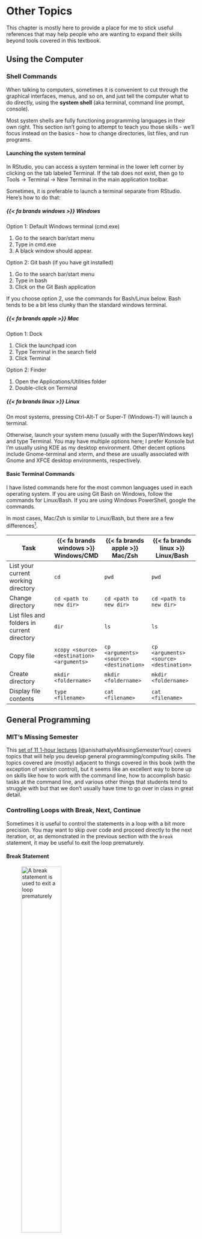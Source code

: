 # Other Topics {#sec-other-topics}
This chapter is mostly here to provide a place for me to stick useful references that may help people who are wanting to expand their skills beyond tools covered in this textbook.


## Using the Computer
### Shell Commands {#sec-shell-commands}

When talking to computers, sometimes it is convenient to cut through the graphical interfaces, menus, and so on, and just tell the computer what to do directly, using the **system shell** (aka terminal, command line prompt, console).

Most system shells are fully functioning programming languages in their own right. 
This section isn't going to attempt to teach you those skills - we'll focus instead on the basics - how to change directories, list files, and run programs.

#### Launching the system terminal

In RStudio, you can access a system terminal in the lower left corner by clicking on the tab labeled Terminal. If the tab does not exist, then go to Tools -> Terminal -> New Terminal in the main application toolbar.

Sometimes, it is preferable to launch a terminal separate from RStudio. Here's how to do that:

::: panel-tabset

#####  {{< fa brands windows >}} Windows 

Option 1: Default Windows terminal (cmd.exe)

1. Go to the search bar/start menu
2. Type in cmd.exe
3. A black window should appear.

Option 2: Git bash (if you have git installed)

1. Go to the search bar/start menu
2. Type in bash
3. Click on the Git Bash application

If you choose option 2, use the commands for Bash/Linux below. Bash tends to be a bit less clunky than the standard windows terminal.

#####  {{< fa brands apple >}} Mac

Option 1: Dock

1. Click the launchpad icon
2. Type Terminal in the search field
3. Click Terminal

Option 2: Finder

1. Open the Applications/Utilities folder
2. Double-click on Terminal


#####  {{< fa brands linux >}} Linux

On most systems, pressing Ctrl-Alt-T or Super-T (Windows-T) will launch a terminal. 

Otherwise, launch your system menu (usually with the Super/Windows key) and type Terminal. You may have multiple options here; I prefer Konsole but I'm usually using KDE as my desktop environment. Other decent options include Gnome-terminal and xterm, and these are usually associated with Gnome and XFCE desktop environments, respectively.

:::


#### Basic Terminal Commands {#sec-basic-terminal}

I have listed commands here for the most common languages used in each operating system. 
If you are using Git Bash on Windows, follow the commands for Linux/Bash. If you are using Windows PowerShell, google the commands. 

In most cases, Mac/Zsh is similar to Linux/Bash, but there are a few differences^[Mac used to use [bash](https://en.wikipedia.org/wiki/Bash_(Unix_shell)) but switched to [Zsh](https://en.wikipedia.org/wiki/Z_shell) in 2019 for licensing reasons.].

::: {.column-page}

Task |  {{< fa brands windows >}} Windows/CMD | {{< fa brands apple >}} Mac/Zsh |  {{< fa brands linux >}} Linux/Bash
--- | --- | --- | ---
List your current working directory | `cd` | `pwd` | `pwd`
Change directory | `cd <path to new dir>` | `cd <path to new dir>` | `cd <path to new dir>`
List files and folders in current directory | `dir` | `ls` | `ls`
Copy file | `xcopy <source> <destination> <arguments>` | `cp <arguments> <source> <destination>`  | `cp <arguments> <source> <destination>` 
Create directory | `mkdir <foldername>` | `mkdir <foldername>` | `mkdir <foldername>`
Display file contents | `type <filename>` | `cat <filename>` | `cat <filename>`

:::

## General Programming

### MIT's Missing Semester

This [set of 11 1-hour lectures](https://missing.csail.mit.edu/2020/command-line/) [@anishathalyeMissingSemesterYour] covers topics that will help you develop general programming/computing skills. The topics covered are (mostly) adjacent to things covered in this book (with the exception of version control), but it seems like an excellent way to bone up on skills like how to work with the command line, how to accomplish basic tasks at the command line, and various other things that students tend to struggle with but that we don't usually have time to go over in class in great detail. 

### Controlling Loops with Break, Next, Continue {#sec-controlling-loops}

<!-- https://www.py4e.com/html3/05-iterations -->

<!-- https://www.datamentor.io/r-programming/break-next/ -->

Sometimes it is useful to control the statements in a loop with a bit more precision. 
You may want to skip over code and proceed directly to the next iteration, or, as demonstrated in the previous section with the `break` statement, it may be useful to exit the loop prematurely.

#### Break Statement

![A break statement is used to exit a loop prematurely](images/other/break-statement.png){width="50%" fig-alt="Program flow diagram -  first node is is 'test expression in the loop', and false exits, while true goes to a second node that says 'break?'. True exits the loop, false goes to the 'remaining body of the loop', which cycles back to 'test expression in the loop'."}

#### Next/Continue Statement 

![A next (or continue) statement is used to skip the body of the loop and continue to the next iteration](images/other/next-statement-flow.png){width="50%" fig-alt="Program flow diagram -  first node is is 'test expression in the loop', and false exits, while true goes to a second node that says 'next'. True goes to 'test expression in the loop', false goes to the 'remaining body of the loop', which cycles back to 'test expression in the loop'."}


::: callout-warning
##### Example: Next/continue and Break statements
Let's demonstrate the details of next/continue and break statements.

We can do different things based on whether i is evenly divisible by 3, 5, or both 3 and 5 (thus divisible by 15)

::: panel-tabset
###### R {.unnumbered}

```r
for (i in 1:20) {
  if (i %% 15 == 0) {
    print("Exiting now")
    break
  } else if (i %% 3 == 0) {    
    print("Divisible by 3")
    next
    print("After the next statement") # this should never execute
  } else if (i %% 5 == 0) {
    print("Divisible by 5")
  } else {
    print(i)
  }
}
```

###### Python {.unnumbered}

```python
for i in range(1, 20):
  if i%15 == 0:
    print("Exiting now")
    break
  elif i%3 == 0:
    print("Divisible by 3")
    continue
    print("After the next statement") # this should never execute
  elif i%5 == 0:
    print("Divisible by 5")
  else: 
    print(i)

```
:::
:::

To be quite honest, I haven't really ever needed to use next/continue statements when I'm programming, and I rarely use break statements. However, it's useful to know they exist just in case you come across a problem where you could put either one to use.


### Recursion {#sec-recursion}

Under construction. 

In the meantime, check out @datamentorRecursion2017 (R) and @parewalabspvtPythonRecursion2020 (Python) for decent coverage of the basic idea of recursive functions.



### Text Encoding {#sec-text-encoding}


I've left this section in because it's a useful set of tricks, even though it does primarily deal with SAS. 

Don't know what UTF-8 is? [Watch this excellent YouTube video explaining the history of file encoding!](https://www.youtube.com/watch?v=MijmeoH9LT4)

SAS also has procs to accommodate CSV and other delimited files. 
PROC IMPORT may be the simplest way to do this, but of course a DATA step will work as well. 
We do have to tell SAS to treat the data file as a UTF-8 file (because of the japanese characters). 


While writing this code, I got an error of "Invalid logical name" because originally the filename was pokemonloc. Let this be a friendly reminder that your dataset names in SAS are limited to 8 characters in SAS. 

```
/* x "curl https://raw.githubusercontent.com/shahinrostami/pokemon_dataset/master/pokemon_gen_1_to_8.csv > ../data/pokemon_gen_1-8.csv";
only run this once to download the file... */
filename pokeloc '../data/pokemon_gen_1-8.csv' encoding="utf-8";


proc import datafile = pokeloc out=poke
  DBMS = csv; /* comma delimited file */
  GETNAMES = YES
  ;
proc print data=poke (obs=10); /* print the first 10 observations */
  run;
```

Alternately (because UTF-8 is finicky depending on your OS and the OS the data file was created under), you can convert the UTF-8 file to ASCII or some other safer encoding before trying to read it in.

If I fix the file in R (because I know how to fix it there... another option is to fix it manually), 

```r
#| label: csv-sas-via-r
#| eval: !expr F
library(readr)
library(dplyr)
tmp <- read_csv("https://raw.githubusercontent.com/shahinrostami/pokemon_dataset/master/pokemon_gen_1_to_8.csv")[,-1]
write_csv(tmp, "../data/pokemon_gen_1-8.csv")

tmp <- select(tmp, -japanese_name) %>%
  # iconv converts strings from UTF8 to ASCII by transliteration - 
  # changing the characters to their closest A-Z equivalents.
  # mutate_all applies the function to every column
  mutate_all(iconv, from="UTF-8", to = "ASCII//TRANSLIT")

write_csv(tmp, "../data/pokemon_gen_1-8_ascii.csv", na='.')
```

Then, reading in the new file allows us to actually see the output.
```
libname classdat "sas/";
/* Create a library of class data */

filename pokeloc  "../data/pokemon_gen_1-8_ascii.csv";

proc import datafile = pokeloc out=classdat.poke
  DBMS = csv /* comma delimited file */
  replace;
  GETNAMES = YES;
  GUESSINGROWS = 1028 /* use all data for guessing the variable type */
  ;
proc print data=classdat.poke (obs=10); /* print the first 10 observations */
  run; 
```

This trick works in so many different situations. It's very common to read and do initial processing in one language, then do the modeling in another language, and even move to a different language for visualization. Each programming language has its strengths and weaknesses; if you know enough of each of them, you can use each tool where it is most appropriate. 



## Advanced Topics and Resources


- Building reproducible analytical pipelines with R by Bruno Rodrigues [@rodriguesBuildingReproducibleAnalytical2023] - software engineering techniques for R programming




## References {#sec-other-topics-refs}
